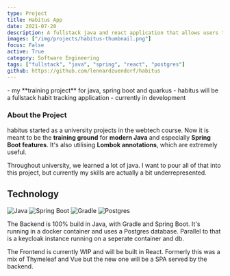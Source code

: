 ```yaml
---
type: Project
title: Habitus App
date: 2021-07-20
description: A fullstack java and react application that allows users to track their habits and goals.
images: ["/img/projects/habitus-thumbnail.png"]
focus: False
active: True
category: Software Engineering
tags: ["fullstack", "java", "spring", "react", "postgres"]
github: https://github.com/lennardzuendorf/habitus
---
```


<Callout>
    - my **training project** for java, spring boot and quarkus
    - habitus will be a fullstack habit tracking application
    - currently in development
</Callout>

### About the Project
habitus started as a university projects in the webtech course. Now it is meant to be the **training ground** for **modern Java** and especially **Spring Boot features**. It's also utilising **Lombok annotations**, which are extremely useful.

Throughout university, we learned a lot of java. I want to pour all of that into this project, but currently my skills are actually a bit underrepresented.

## Technology

<ProjectTech>
    <img src="https://img.shields.io/badge/Java-ED8B00?style=for-the-badge&logo=openjdk&logoColor=white" alt="Java" className="rounded-sm" />
    <img src="https://img.shields.io/badge/Spring-6DB33F?style=for-the-badge&logo=spring&logoColor=white" alt="Spring Boot" className="rounded-sm"/>
    <img src="https://img.shields.io/badge/Gradle-02303A.svg?style=for-the-badge&logo=Gradle&logoColor" alt="Gradle" className="rounded-sm"/>
    <img src="https://img.shields.io/badge/Postgres-316192?style=for-the-badge&logo=postgresql&logoColor=white" alt="Postgres" className="rounded-sm"/>
</ProjectTech>

The Backend is 100% build in Java, with Gradle and Spring Boot. It's running in a docker container and uses a Postgres database. Parallel to that is a keycloak instance running on a seperate container and db.

The Frontend is currently WIP and will be built in React. Formerly this was a mix of Thymeleaf and Vue but the new one will be a SPA served by the backend.